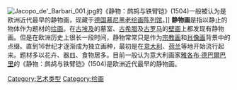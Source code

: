 [[File:Jacopo_de'_Barbari_001.jpg|thumb]]的《静物：鹧鸪与铁臂铠》(1504)一般被认为是欧洲近代最早的静物画，现藏于[[德国|德国]][[慕尼黑|慕尼黑]][[老绘画陈列馆|老绘画陈列馆]]。]]
'''静物画'''是指以静止的物体作为题材的[[绘画|绘画]]。在[[古埃及|古埃及]]的墓室、[[古希腊|古希腊]]及[[古罗马|古罗马]]的[[壁画|壁画]]上都发现有静物画。但是在欧洲历史上很长一段时间，静物常常只是作为[[宗教画|宗教画]]和[[肖像画|肖像画]]背景中的点缀。直到16世纪才逐渐成为独立画种，最初是在[[意大利|意大利]]、[[荷兰|荷兰]]等地开始流行起来。题材多以花卉、器皿、食物居多。目前一般认为意大利画家[[雅各布·德巴爾巴里|雅各布·德巴爾巴里]]的《静物：鹧鸪与铁臂铠》(1504)是欧洲近代最早的静物画。

{{Authority control}}
{{美术小作品}}


{{commons|Still life paintings}}

[[Category:艺术类型|Category:艺术类型]]
[[Category:绘画|Category:绘画]]